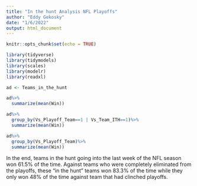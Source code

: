 ---
title: "In the hunt Analysis NFL Playoffs"
author: "Eddy Gekosky"
date: "1/6/2022"
output: html_document
---

```{r setup, include=FALSE}
knitr::opts_chunk$set(echo = TRUE)

library(tidyverse)
library(tidymodels)
library(scales)
library(modelr)
library(readxl)
```



```{r}
ad <- Teams_in_the_hunt
```



```{r}
ad%>%
  summarize(mean(Win))

ad%>%
  group_by(Vs_Playoff_Team==1 | Vs_Team_ITH==1)%>%
  summarize(mean(Win))

ad%>%
  group_by(Vs_Playoff_Team)%>%
  summarize(mean(Win))
```


In the end, teams in the hunt going into the last week of the NFL season won 61.5% of the time. Against teams who were completely eliminated from the playoffs, these "in the hunt" teams won 83.3% of the time while they only won 48% of the time against team that had clinched playoffs.





